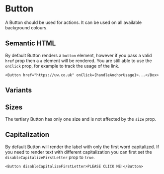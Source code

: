 
<Meta of={Stories} />

# Button

A Button should be used for actions. It can be used on all available background colours.

## Semantic HTML

By default Button renders a `button` element, however if you pass a valid `href` prop then a `a` element will be rendered.
You are still able to use the `onClick` prop, for example to track the usage of the link.

```tsx
<Button href="https://uw.co.uk" onClick={handleAnchorUsage}>...</Box>
```

## Variants

<Canvas>
  <Story name="Variants" />
</Canvas>

## Sizes

The tertiary Button has only one size and is not affected by the `size` prop.

<Canvas>
  <Story name="Sizes" />
</Canvas>

## Capitalization

By default Button will render the label with only the first word capitalized. If you need to render text with different capitalization you can first set the `disableCapitalizeFirstLetter` prop to `true`.

```tsx
<Button disableCapitalizeFirstLetter>PLEASE CLICK ME!</Button>
```
